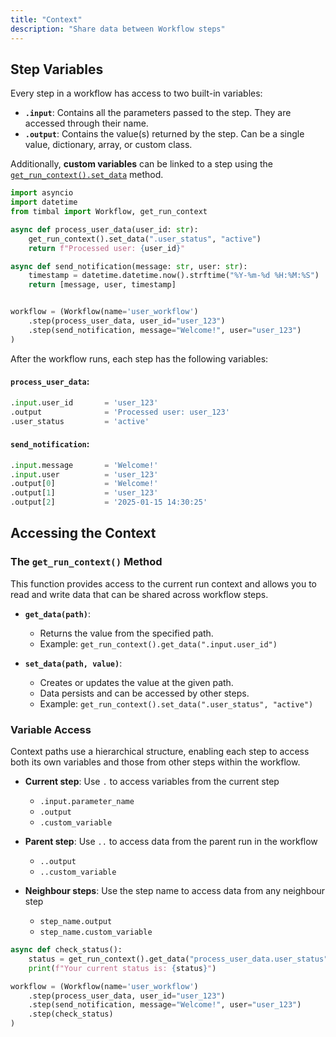 ```yaml
---
title: "Context"
description: "Share data between Workflow steps"
---
```


## Step Variables

Every step in a workflow has access to two built-in variables:

- **`.input`**: Contains all the parameters passed to the step. They are accessed through their name.
- **`.output`**: Contains the value(s) returned by the step. Can be a single value, dictionary, array, or custom class.

Additionally, **custom variables** can be linked to a step using the [`get_run_context().set_data`](#the-get_run_context-function) method.

```python
import asyncio
import datetime
from timbal import Workflow, get_run_context

async def process_user_data(user_id: str):
    get_run_context().set_data(".user_status", "active")
    return f"Processed user: {user_id}"

async def send_notification(message: str, user: str):
    timestamp = datetime.datetime.now().strftime("%Y-%m-%d %H:%M:%S")
    return [message, user, timestamp]


workflow = (Workflow(name='user_workflow')
    .step(process_user_data, user_id="user_123")
    .step(send_notification, message="Welcome!", user="user_123")
)
```

After the workflow runs, each step has the following variables:

#### `process_user_data`:
```python
.input.user_id       = 'user_123'
.output              = 'Processed user: user_123'
.user_status         = 'active'
```

#### `send_notification`:
```python
.input.message       = 'Welcome!'
.input.user          = 'user_123'
.output[0]           = 'Welcome!'
.output[1]           = 'user_123'
.output[2]           = '2025-01-15 14:30:25'
```

## Accessing the Context

### The `get_run_context()` Method

This function provides access to the current run context and allows you to read and write data that can be shared across workflow steps.

- **`get_data(path)`**:
  - Returns the value from the specified path.
  - Example: `get_run_context().get_data(".input.user_id")`

- **`set_data(path, value)`**:
  - Creates or updates the value at the given path.
  - Data persists and can be accessed by other steps.
  - Example: `get_run_context().set_data(".user_status", "active")`

### Variable Access

Context paths use a hierarchical structure, enabling each step to access both its own variables and those from other steps within the workflow.

- **Current step**: Use `.` to access variables from the current step
  - `.input.parameter_name`
  - `.output`
  - `.custom_variable`

- **Parent step**: Use `..` to access data from the parent run in the workflow
  - `..output`
  - `..custom_variable`

- **Neighbour steps**: Use the step name to access data from any neighbour step
  - `step_name.output`
  - `step_name.custom_variable`

```python
async def check_status():
    status = get_run_context().get_data("process_user_data.user_status")
    print(f"Your current status is: {status}")

workflow = (Workflow(name='user_workflow')
    .step(process_user_data, user_id="user_123")
    .step(send_notification, message="Welcome!", user="user_123")
    .step(check_status)
)
```
